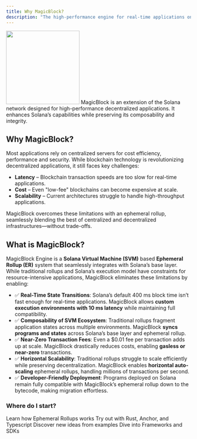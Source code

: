 ```yaml
---
title: Why MagicBlock?
description: "The high-performance engine for real-time applications on Solana"
---
```


<img height="200" src="/images/magicblock-solana.png" />
<Card>
  MagicBlock is an extension of the Solana network designed for high-performance
  decentralized applications. It enhances Solana’s capabilities while preserving
  its composability and integrity.
</Card>

## Why MagicBlock?

Most applications rely on centralized servers for cost efficiency, performance and security. While blockchain technology is revolutionizing decentralized applications, it still faces key challenges:

- **Latency** – Blockchain transaction speeds are too slow for real-time applications.
- **Cost** – Even "low-fee" blockchains can become expensive at scale.
- **Scalability** – Current architectures struggle to handle high-throughput applications.

MagicBlock overcomes these limitations with an ephemeral rollup, seamlessly blending the best of centralized and decentralized infrastructures—without trade-offs.

## What is MagicBlock?

MagicBlock Engine is a **Solana Virtual Machine (SVM)** based **Ephemeral Rollup (ER)** system that seamlessly integrates with Solana’s base layer. While traditional rollups and Solana’s execution model have constraints for resource-intensive applications, MagicBlock eliminates these limitations by enabling:

- ✅ **Real-Time State Transitions**: Solana’s default 400 ms block time isn’t fast enough for real-time applications. MagicBlock allows **custom execution environments with 10 ms latency** while maintaining full compatibility.
- ✅ **Composability of SVM Ecosystem**: Traditional rollups fragment application states across multiple environments. MagicBlock **syncs programs and states** across Solana’s base layer and ephemeral rollup.
- ✅ **Near-Zero Transaction Fees**: Even a $0.01 fee per transaction adds up at scale. MagicBlock drastically reduces costs, enabling **gasless or near-zero** transactions.
- ✅ **Horizontal Scalability**: Traditional rollups struggle to scale efficiently while preserving decentralization. MagicBlock enables **horizontal auto-scaling** ephemeral rollups, handling millions of transactions per second.
- ✅ **Developer-Friendly Deployment**: Programs deployed on Solana remain fully compatible with MagicBlock’s ephemeral rollup down to the bytecode, making migration effortless.

### Where do I start?

<CardGroup cols={2}>
  <Card
    title="Ephemeral Rollup"
    icon="bolt"
    href="/pages/get-started/introduction/ephemeral-rollup"
    iconType="duotone"
  >
    Learn how Ephemeral Rollups works
  </Card>
  <Card
    title="Build"
    icon="hammer"
    href="/pages/get-started/how-integrate-your-program/overview"
    iconType="duotone"
  >
    Try out with Rust, Anchor, and Typescript
  </Card>
  <Card
    title="Use Cases"
    icon="star"
    href="/pages/get-started/use-cases/introduction"
    iconType="duotone"
  >
    Discover new ideas from examples
  </Card>
  <Card
    title="Frameworks and SDKs"
    icon="code"
    href="/pages/tools/introduction"
    iconType="duotone"
  >
    Dive into Frameworks and SDKs
  </Card>
</CardGroup>
